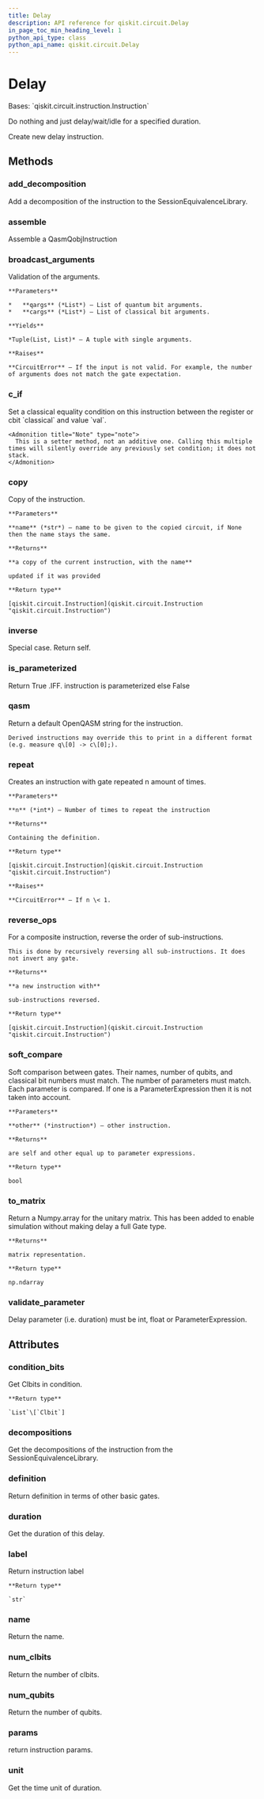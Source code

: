 ```yaml
---
title: Delay
description: API reference for qiskit.circuit.Delay
in_page_toc_min_heading_level: 1
python_api_type: class
python_api_name: qiskit.circuit.Delay
---
```


# Delay

<Class id="qiskit.circuit.Delay" github="https://github.com/qiskit/qiskit/tree/stable/0.20/qiskit/circuit/delay.py" signature="Delay(duration, unit='dt')">
  Bases: `qiskit.circuit.instruction.Instruction`

  Do nothing and just delay/wait/idle for a specified duration.

  Create new delay instruction.

  ## Methods

  ### add\_decomposition

  <Function id="qiskit.circuit.Delay.add_decomposition" signature="Delay.add_decomposition(decomposition)">
    Add a decomposition of the instruction to the SessionEquivalenceLibrary.
  </Function>

  ### assemble

  <Function id="qiskit.circuit.Delay.assemble" signature="Delay.assemble()">
    Assemble a QasmQobjInstruction
  </Function>

  ### broadcast\_arguments

  <Function id="qiskit.circuit.Delay.broadcast_arguments" signature="Delay.broadcast_arguments(qargs, cargs)">
    Validation of the arguments.

    **Parameters**

    *   **qargs** (*List*) – List of quantum bit arguments.
    *   **cargs** (*List*) – List of classical bit arguments.

    **Yields**

    *Tuple(List, List)* – A tuple with single arguments.

    **Raises**

    **CircuitError** – If the input is not valid. For example, the number of arguments does not match the gate expectation.
  </Function>

  ### c\_if

  <Function id="qiskit.circuit.Delay.c_if" signature="Delay.c_if(classical, val)">
    Set a classical equality condition on this instruction between the register or cbit `classical` and value `val`.

    <Admonition title="Note" type="note">
      This is a setter method, not an additive one. Calling this multiple times will silently override any previously set condition; it does not stack.
    </Admonition>
  </Function>

  ### copy

  <Function id="qiskit.circuit.Delay.copy" signature="Delay.copy(name=None)">
    Copy of the instruction.

    **Parameters**

    **name** (*str*) – name to be given to the copied circuit, if None then the name stays the same.

    **Returns**

    **a copy of the current instruction, with the name**

    updated if it was provided

    **Return type**

    [qiskit.circuit.Instruction](qiskit.circuit.Instruction "qiskit.circuit.Instruction")
  </Function>

  ### inverse

  <Function id="qiskit.circuit.Delay.inverse" signature="Delay.inverse()">
    Special case. Return self.
  </Function>

  ### is\_parameterized

  <Function id="qiskit.circuit.Delay.is_parameterized" signature="Delay.is_parameterized()">
    Return True .IFF. instruction is parameterized else False
  </Function>

  ### qasm

  <Function id="qiskit.circuit.Delay.qasm" signature="Delay.qasm()">
    Return a default OpenQASM string for the instruction.

    Derived instructions may override this to print in a different format (e.g. measure q\[0] -> c\[0];).
  </Function>

  ### repeat

  <Function id="qiskit.circuit.Delay.repeat" signature="Delay.repeat(n)">
    Creates an instruction with gate repeated n amount of times.

    **Parameters**

    **n** (*int*) – Number of times to repeat the instruction

    **Returns**

    Containing the definition.

    **Return type**

    [qiskit.circuit.Instruction](qiskit.circuit.Instruction "qiskit.circuit.Instruction")

    **Raises**

    **CircuitError** – If n \< 1.
  </Function>

  ### reverse\_ops

  <Function id="qiskit.circuit.Delay.reverse_ops" signature="Delay.reverse_ops()">
    For a composite instruction, reverse the order of sub-instructions.

    This is done by recursively reversing all sub-instructions. It does not invert any gate.

    **Returns**

    **a new instruction with**

    sub-instructions reversed.

    **Return type**

    [qiskit.circuit.Instruction](qiskit.circuit.Instruction "qiskit.circuit.Instruction")
  </Function>

  ### soft\_compare

  <Function id="qiskit.circuit.Delay.soft_compare" signature="Delay.soft_compare(other)">
    Soft comparison between gates. Their names, number of qubits, and classical bit numbers must match. The number of parameters must match. Each parameter is compared. If one is a ParameterExpression then it is not taken into account.

    **Parameters**

    **other** (*instruction*) – other instruction.

    **Returns**

    are self and other equal up to parameter expressions.

    **Return type**

    bool
  </Function>

  ### to\_matrix

  <Function id="qiskit.circuit.Delay.to_matrix" signature="Delay.to_matrix()">
    Return a Numpy.array for the unitary matrix. This has been added to enable simulation without making delay a full Gate type.

    **Returns**

    matrix representation.

    **Return type**

    np.ndarray
  </Function>

  ### validate\_parameter

  <Function id="qiskit.circuit.Delay.validate_parameter" signature="Delay.validate_parameter(parameter)">
    Delay parameter (i.e. duration) must be int, float or ParameterExpression.
  </Function>

  ## Attributes

  ### condition\_bits

  <Attribute id="qiskit.circuit.Delay.condition_bits" name="condition_bits">
    Get Clbits in condition.

    **Return type**

    `List`\[`Clbit`]
  </Attribute>

  ### decompositions

  <Attribute id="qiskit.circuit.Delay.decompositions" name="decompositions">
    Get the decompositions of the instruction from the SessionEquivalenceLibrary.
  </Attribute>

  ### definition

  <Attribute id="qiskit.circuit.Delay.definition" name="definition">
    Return definition in terms of other basic gates.
  </Attribute>

  ### duration

  <Attribute id="qiskit.circuit.Delay.duration" name="duration">
    Get the duration of this delay.
  </Attribute>

  ### label

  <Attribute id="qiskit.circuit.Delay.label" name="label">
    Return instruction label

    **Return type**

    `str`
  </Attribute>

  ### name

  <Attribute id="qiskit.circuit.Delay.name" name="name">
    Return the name.
  </Attribute>

  ### num\_clbits

  <Attribute id="qiskit.circuit.Delay.num_clbits" name="num_clbits">
    Return the number of clbits.
  </Attribute>

  ### num\_qubits

  <Attribute id="qiskit.circuit.Delay.num_qubits" name="num_qubits">
    Return the number of qubits.
  </Attribute>

  ### params

  <Attribute id="qiskit.circuit.Delay.params" name="params">
    return instruction params.
  </Attribute>

  ### unit

  <Attribute id="qiskit.circuit.Delay.unit" name="unit">
    Get the time unit of duration.
  </Attribute>
</Class>

